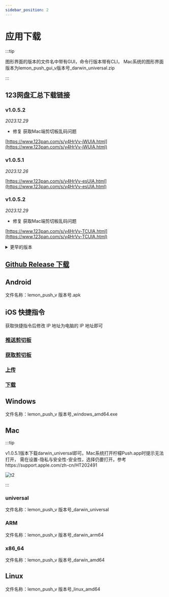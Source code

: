 ```yaml
---
sidebar_position: 2
---
```



# 应用下载
:::tip

图形界面的版本的文件名中带有GUI，命令行版本带有CLI，
Mac系统的图形界面版本为lemon_push_gui_v版本号_darwin_universal.zip

:::

## 123网盘汇总下载链接

<Tabs>
  <TabItem value="gui" label="图形界面版本" default>


### v1.0.5.2
*2023.12.29*

- 修复 获取Mac端剪切板乱码问题

[https://www.123pan.com/s/y4HrVv-jWUlA.html](https://www.123pan.com/s/y4HrVv-jWUlA.html)

### v1.0.5.1

*2023.12.26*

[https://www.123pan.com/s/y4HrVv-esUlA.html](https://www.123pan.com/s/y4HrVv-esUlA.html)
  </TabItem>
  <TabItem value="cli" label="命令行版本">

 ### v1.0.5.2 
 *2023.12.29*

- 修复 获取Mac端剪切板乱码问题
  
[https://www.123pan.com/s/y4HrVv-TCUlA.html](https://www.123pan.com/s/y4HrVv-TCUlA.html)
  


  </TabItem>
  
</Tabs>


<details>
  <summary>更早的版本</summary>
  <div>

### v1.0.4

*2023.12.14*

[https://www.123pan.com/s/y4HrVv-fYUlA.html](https://www.123pan.com/s/y4HrVv-fYUlA.html)

### v1.0.3

[https://www.123pan.com/s/y4HrVv-xtulA.html](https://www.123pan.com/s/y4HrVv-xtulA.html)

### v1.0.2

[https://www.123pan.com/s/y4HrVv-WlKlA.html](https://www.123pan.com/s/y4HrVv-WlKlA.html)

### v1.0.1

[https://www.123pan.com/s/y4HrVv-3RKlA.html](https://www.123pan.com/s/y4HrVv-3RKlA.html)

  </div>
</details>

## [Github Release 下载](https://github.com/ishare20/lemonPush/releases)


## Android

文件名称：lemon_push_v 版本号.apk

## iOS 快捷指令

获取快捷指令后修改 IP 地址为电脑的 IP 地址即可

### [推送剪切板](https://www.icloud.com/shortcuts/e4c0de6a7a7d4a52a8e82f108e509475)

### [获取剪切板](https://www.icloud.com/shortcuts/3dc68dccca8c4818982cfbbd5ae89c44)

### [上传](https://www.icloud.com/shortcuts/8d94bfed26364c629bca3780090b43ed)

### [下载](https://www.icloud.com/shortcuts/29e401c2992b4bbd8c0d204f541a5c07)

## Windows

文件名称：lemon_push_v 版本号\_windows_amd64.exe

## Mac
:::tip

v1.0.5.1版本下载darwin_universal即可。Mac系统打开柠檬Push.app时提示无法打开，
需在设置-隐私与安全性-安全性，选择仍要打开。参考https://support.apple.com/zh-cn/HT202491

![t2](https://lemontree.one/sibtools/lemon_push/img/t2.png)

:::



### universal

文件名称：lemon_push_v 版本号_darwin_universal

### ARM

文件名称：lemon_push_v 版本号\_darwin_arm64

### x86_64

文件名称：lemon_push_v 版本号_darwin_amd64

## Linux

文件名称：lemon_push_v 版本号\_linux_amd64
